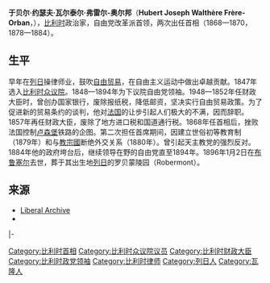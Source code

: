 {{Infobox Officeholder
|name         = 瓦尔泰尔·弗雷尔-奥尔邦
|image        = Walthère_Frère-Orban_(1812-1896).jpg
|office       = [[比利时首相|比利时首相]]
|monarch      = [[利奥波德二世|利奥波德二世]]
|term_start   = 1878年6月19日
|term_end     = 1884年6月16日
|predecessor  = [[朱尔·马卢|朱尔·马卢]]
|successor    = [[朱尔·马卢|朱尔·马卢]]
|monarch2     = 利奥波德二世
|term_start2  = 1868年1月3日
|term_end2    = 1870年7月2日 
|predecessor2 = [[夏尔·罗日耶|夏尔·罗日耶]]
|successor2   = [[朱尔·达内唐|朱尔·达内唐]]
|birth_date   = {{birth date|1812|4|22|df=y}}
|birth_place  = [[法兰西第一帝国|法兰西第一帝国]][[列日|列日]](Liège)<br><small>(现属[[比利时|比利时]])</small>
|death_date   = {{death date and age|1896|1|2|1812|4|22|df=y}}
|death_place  = [[布鲁塞尔|布鲁塞尔]]
|party        = [[比利时自由党|自由党]]
}}
'''于贝尔·约瑟夫·瓦尔泰尔·弗雷尔-奥尔邦'''（'''Hubert Joseph Walthère Frère-Orban'''，{{bd|1812年|4月22日|1896年|1月2日|}}），[[比利时|比利时]]政治家，自由党改革派首领，两次出任首相（1868—1870，1878—1884）。

==生平==
早年在[[列日|列日]]操律师业，鼓吹[[自由贸易|自由贸易]]，在自由主义运动中做出卓越贡献。1847年选入[[比利时众议院|比利时众议院]]。1848—1894年为下议院自由党领袖。1948—1852年任财政大臣时，曾创办国家银行，废除报纸税，降低邮资，坚决实行自由贸易政策。为了促进新的贸易条约的谈判，他对[[法国|法国]]的让步引起人们极大的不满，因而辞职。1857年再任财政大臣，废除了地方进口税和国道通行税。1868年任首相后，挫败法国控制[[卢森堡|卢森堡]]铁路的企图。第二次担任首席期间，因建立世俗初等教育制（1879年）和与[[教宗國|教宗國]]断绝外交关系（1880年）。曾引起天主教党的强烈反对。1884年他的政府垮台后，继续领导在野的自由党直至1894年。1896年1月2日在[[布鲁塞尔|布鲁塞尔]]去世，葬于其出生地[[列日|列日]]的罗贝蒙陵园（Robermont）。

==来源==
{{1911}}
*[http://www.liberaalarchief.be/engels/indexengels.html Liberal Archive] {{Wayback|url=http://www.liberaalarchief.be/engels/indexengels.html |date=20160303174606 }}
*{{NIE}}

{{Commons category|Walthère Frère-Orban}}

{{s-start}}
{{s-off}}
{{s-bef|before=[[夏尔·罗日耶|夏尔·罗日耶]]}}
{{s-ttl|title=[[比利时首相|比利时首相]]|years=1868–1870}}
{{s-aft|after=[[朱尔·达内唐|朱尔·达内唐]]}}
|-
{{s-bef|before=[[朱尔·马卢|朱尔·马卢]]}}
{{s-ttl|title=[[比利时首相|比利时首相]]|years=1878–1884}}
{{s-aft|after=[[朱尔·马卢|朱尔·马卢]]}}
{{s-end}}

{{Authority control}}

{{DEFAULTSORT:Frere-Orban, Walthere}}
[[Category:比利时首相|Category:比利时首相]]
[[Category:比利时众议院议员|Category:比利时众议院议员]]
[[Category:比利时财政大臣|Category:比利时财政大臣]]
[[Category:比利时政党领袖|Category:比利时政党领袖]]
[[Category:比利时律师|Category:比利时律师]]
[[Category:列日人|Category:列日人]]
[[Category:瓦隆人|Category:瓦隆人]]
